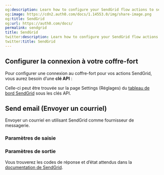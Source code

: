 ```yaml
---
og:description: Learn how to configure your SendGrid flow actions to send emails.
og:image: https://cdn2.auth0.com/docs/1.14553.0/img/share-image.png
og:title: SendGrid
og:url: https://auth0.com/docs/
permalink: sendgrid
title: SendGrid
twitter:description: Learn how to configure your SendGrid flow actions to send emails.
twitter:title: SendGrid
---
```


## Configurer la connexion à votre coffre-fort

Pour configurer une connexion au coffre-fort pour vos actions SendGrid, vous aurez besoin d’une **clé API** :

Celle-ci peut être trouvée sur la page Settings (Réglages) du [tableau de bord SendGrid](https://app.sendgrid.com/settings/api_keys) sous les clés API.

## Send email (Envoyer un courriel)

Envoyer un courriel en utilisant SendGrid comme fournisseur de messagerie.

### Paramètres de saisie



### Paramètres de sortie

Vous trouverez les codes de réponse et d’état attendus dans la [documentation de SendGrid](https://www.twilio.com/docs/sendgrid/api-reference/mail-send/mail-send).